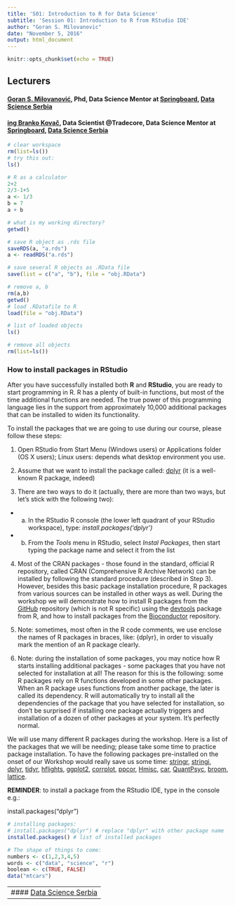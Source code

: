 ```yaml
---
title: 'S01: Introduction to R for Data Science'
subtitle: 'Session 01: Introduction to R from RStudio IDE'
author: "Goran S. Milovanovic"
date: "November 5, 2016"
output: html_document
---
```


```r
knitr::opts_chunk$set(echo = TRUE)
```

## Lecturers

#### [Goran S. Milovanović](http://www.exactness.net), Phd, Data Science Mentor at [Springboard](https://www.springboard.com/workshops/data-science), [Data Science Serbia](http://www.datascience.rs)
#### [ing Branko Kovač](https://rs.linkedin.com/in/kovacbranko), Data Scientist @Tradecore, Data Science Mentor at [Springboard](https://www.springboard.com/workshops/data-science), [Data Science Serbia](http://www.datascience.rs)

```r
# clear workspace
rm(list=ls())
# try this out:
ls()
```

```r
# R as a calculator
2+2
2/3-1+5
a <- 1/3
b = 7
a + b
```

```r
# what is my working directory?
getwd()
```

```r
# save R object as .rds file
saveRDS(a, "a.rds")
a <- readRDS("a.rds")
```

```r
# save several R objects as .RData file
save(list = c("a", "b"), file = "obj.RData")

# remove a, b
rm(a,b)
getwd()
# load .RDatafile to R
load(file = "obj.RData")
```

```r
# list of loaded objects
ls()

# remove all objects
rm(list=ls())
```


### How to install packages in RStudio

After you have successfully installed both **R** and **RStudio**, you are ready to start programming in R.
R has a plenty of built-in functions, but most of the time additional functions are needed. The true power of this programming language lies in the support from approximately 10,000 additional packages that can be installed to widen its functionality.

To install the packages that we are going to use during our course, please follow these steps:

1. Open RStudio from Start Menu (Windows users) or Applications folder (OS X users); Linux users: depends what desktop environment you use.

2. Assume that we want to install the package called: [dplyr](https://cran.r-project.org/web/packages/dplyr/index.html) (it is a well-known R package, indeed)

3. There are two ways to do it (actually, there are more than two ways, but let’s stick with the following two):

+ a. In the RStudio R console (the lower left quadrant of your RStudio workspace), type: *install.packages(‘dplyr’)*
+ b. From the *Tools* menu in RStudio, select *Instal Packages*, then start typing the package name and select it from the list

4. Most of the CRAN packages - those found in the standard, official R repository, called CRAN (Comprehensive R Archive Network) can be installed by following the standard procedure (described in Step 3). However, besides this basic package installation procedure, R packages from various sources can be installed in other ways as well. During the workshop we will demonstrate how to install R packages from the [GitHub](https://github.com/) repository (which is not R specific) using the [devtools](https://github.com/hadley/devtools) package from R, and how to install packages from the [Bioconductor](https://www.bioconductor.org/) repository.

5. Note: sometimes, most often in the R code comments, we use enclose the names of R packages in braces, like: {dplyr}, in order to visually mark the mention of an R package clearly.

6. Note: during the installation of some packages, you may notice how R starts installing additional packages - some packages that you have not selected for installation at all! The reason for this is the following: some R packages rely on R functions developed in some other packages. When an R package uses functions from another package, the later is called its dependency. R will automatically try to install all the dependencies of the package that you have selected for installation, so don’t be surprised if installing one package actually triggers and installation of a dozen of other packages at your system. It’s perfectly normal.

We will use many different R packages during the workshop. Here is a list of the packages that we will be needing; please take some time to practice package installation. To have the following packages pre-installed on the onset of our Workshop would really save us some time: [stringr](https://cran.r-project.org/web/packages/stringr/index.html), [stringi](https://cran.r-project.org/web/packages/stringi/index.html), [dplyr](https://cran.r-project.org/web/packages/dplyr/index.html), [tidyr](https://cran.r-project.org/web/packages/tidyr/index.html), [hflights](https://cran.rstudio.com/web/packages/hflights/index.html), [ggplot2](https://cran.r-project.org/web/packages/ggplot2/index.html), [corrplot](https://cran.r-project.org/web/packages/corrplot/index.html), [ppcor](https://cran.r-project.org/web/packages/ppcor/index.html), [Hmisc](https://cran.r-project.org/web/packages/Hmisc/index.html), [car](https://cran.r-project.org/web/packages/car/index.html), [QuantPsyc](https://cran.r-project.org/web/packages/QuantPsyc/index.html), [broom](https://cran.r-project.org/web/packages/broom/index.html), [lattice](https://cran.r-project.org/web/packages/lattice/index.html).

**REMINDER**: to install a package from the RStudio IDE, type in the console e.g.:

install.packages("dplyr")

```r
# installing packages:
# install.packages("dplyr") # replace "dplyr" with other package name
installed.packages() # list of installed packages
```

```r
# The shape of things to come:
numbers <- c(1,2,3,4,5)
words <- c("data", "science", "r")
boolean <- c(TRUE, FALSE)
data("mtcars")
```

---
#### [Data Science Serbia](http://www.datascience.rs)
---
